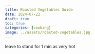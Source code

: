 ```yaml
---
title: Roasted Vegetables Guide
date: 2024-07-22
draft: true
toc: true
categories: [cooking]
image: ../assets/roasted-vegetables.jpg
---
```





leave to stand for 1 min as very hot
